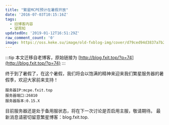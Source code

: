 ```yaml
---
title: "繁星MCPE预计在暑假开放"
date: '2016-07-03T10:15:16Z'
tags:
  - 旧博客内容
  - 望周知
updatedOn: '2019-01-12T16:51:29Z'
raw_comment_count: '0'
image: https://oss.keke.su/image/old-fxblog-img/cover/d79ced94d3837a7b25aa3b05c273db9e.png
---
```


:::tip
本文迁移自老博客，原始链接为 [http://blog.fxit.top/?p=74](http://blog.fxit.top/?p=74)
:::

终于到了暑假了，在这个暑假，我们将会以饱满的精神来迎来我们繁星服务器的暑假季，欢迎大家前来支持！

```
服务器IP:mcpe.fxit.top
服务器端口:26810
服务器版本:0.15.X
```

   目前服务器还是处于备用服状态，将在下一次讨论是否启用主服，敬请期待。
最新消息请密切留意繁星博客：blog.fxit.top.

